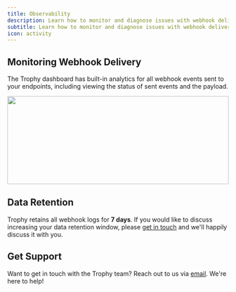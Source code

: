 ```yaml
---
title: Observability
description: Learn how to monitor and diagnose issues with webhook delivery.
subtitle: Learn how to monitor and diagnose issues with webhook delivery.
icon: activity
---
```


## Monitoring Webhook Delivery

The Trophy dashboard has built-in analytics for all webhook events sent to your endpoints, including viewing the status of sent events and the payload.

<Frame>
  <img
    height="200"
    width="100%"
    noZoom
    src="../assets/webhooks/observability/logs.png"
  />
</Frame>

## Data Retention

Trophy retains all webhook logs for **7 days**. If you would like to discuss increasing your data retention window, please [get in touch](mailto:support@trophy.so) and we'll happily discuss it with you.

## Get Support

Want to get in touch with the Trophy team? Reach out to us via [email](mailto:support@trophy.so). We're here to help!
